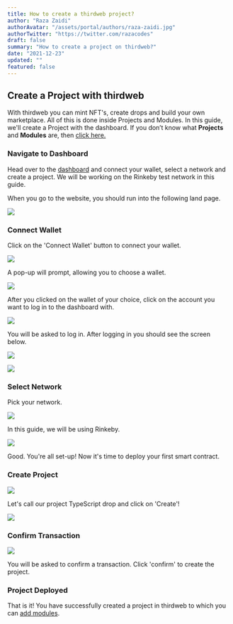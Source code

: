 ```yaml
---
title: How to create a thirdweb project?
author: "Raza Zaidi"
authorAvatar: "/assets/portal/authors/raza-zaidi.jpg"
authorTwitter: "https://twitter.com/razacodes"
draft: false
summary: "How to create a project on thirdweb?" 
date: "2021-12-23"
updated: ""
featured: false
---
```


## Create a Project with thirdweb

With thirdweb you can mint NFT's, create drops and build your own marketplace. All of this is done inside Projects and Modules. In this guide, we'll create a Project with the dashboard. If you don’t know what **Projects** and **Modules** are, then [click here.](/portal/learn/introduction)

### Navigate to Dashboard

Head over to the [dashboard](/dashboard) and connect your wallet, select a network and create a project. We will be working on the Rinkeby test network in this guide.

When you go to the website, you should run into the following land page.

![](./get-started.png)

### Connect Wallet

Click on the 'Connect Wallet' button to connect your wallet.

![](./connect-wallet.png)

A pop-up will prompt, allowing you to choose a wallet.

![](./connect-metamask.png)

After you clicked on the wallet of your choice, click on the account you want to log in to the dashboard with.

![](./metamask3.png)

You will be asked to log in. After logging in you should see the screen below.

![](./metamask-connected.png)

![](./continue.png)

### Select Network

Pick your network.

![](./switch-network.png)

In this guide, we will be using Rinkeby.

![](./rinkeby-connected.png)

Good. You're all set-up! Now it's time to deploy your first smart contract.

### Create Project

![](./create-on-rinkeby.png)

Let's call our project TypeScript drop and click on 'Create'!

![](./my_project.png)

### Confirm Transaction

![](./metamask2.png)

You will be asked to confirm a transaction. Click 'confirm' to create the project.

### Project Deployed

That is it! You have successfully created a project in thirdweb to which you can [add modules](/portal/learn/modules). 

<MdxNavigation>
  <MdxNavigationItem
    href="/portal/learn/introduction"
    title="Introduction"
  />
  <MdxNavigationItem
    href="/portal/learn/modules"
    title="Modules"
    next
  />
</MdxNavigation>
